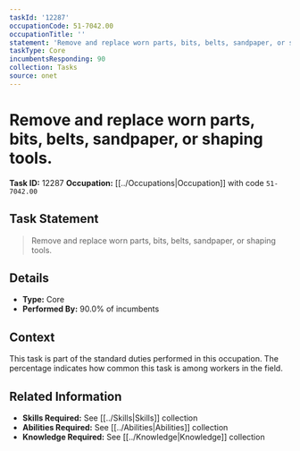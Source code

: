 ```yaml
---
taskId: '12287'
occupationCode: 51-7042.00
occupationTitle: ''
statement: 'Remove and replace worn parts, bits, belts, sandpaper, or shaping tools.'
taskType: Core
incumbentsResponding: 90
collection: Tasks
source: onet
---
```

# Remove and replace worn parts, bits, belts, sandpaper, or shaping tools.

**Task ID:** 12287
**Occupation:** [[../Occupations|Occupation]] with code `51-7042.00`

## Task Statement

> Remove and replace worn parts, bits, belts, sandpaper, or shaping tools.

## Details

- **Type:** Core
- **Performed By:** 90.0% of incumbents

## Context

This task is part of the standard duties performed in this occupation. The percentage indicates how common this task is among workers in the field.

## Related Information

- **Skills Required:** See [[../Skills|Skills]] collection
- **Abilities Required:** See [[../Abilities|Abilities]] collection
- **Knowledge Required:** See [[../Knowledge|Knowledge]] collection

